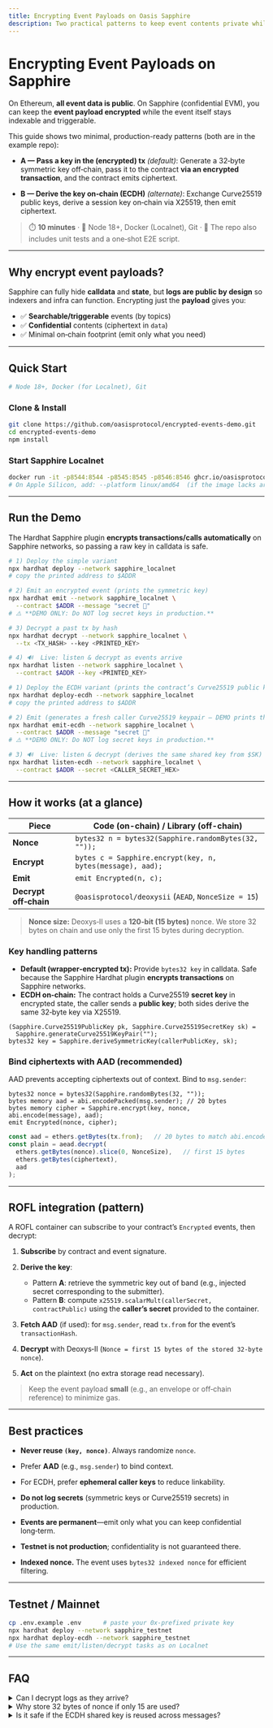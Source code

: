 ```yaml
---
title: Encrypting Event Payloads on Oasis Sapphire
description: Two practical patterns to keep event contents private while preserving on-chain discoverability.
---
```



<!-- markdownlint-disable MD025 MD033 -->

# Encrypting Event Payloads on Sapphire

On Ethereum, **all event data is public**. On Sapphire (confidential EVM), you can keep the **event payload encrypted** while the event itself stays indexable and triggerable.

This guide shows two minimal, production-ready patterns (both are in the example repo):

- **A — Pass a key in the (encrypted) tx** *(default)*:
  Generate a 32‑byte symmetric key off‑chain, pass it to the contract **via an encrypted transaction**, and the contract emits ciphertext.

- **B — Derive the key on‑chain (ECDH)** *(alternate)*:
  Exchange Curve25519 public keys, derive a session key on‑chain via X25519, then emit ciphertext.

> ⏱️ **10 minutes** · 🧰 Node 18+, Docker (Localnet), Git · 🧪 The repo also includes unit tests and a one‑shot E2E script.

---

## Why encrypt event payloads?

Sapphire can fully hide **calldata** and **state**, but **logs are public by design** so indexers and infra can function. Encrypting just the **payload** gives you:

- ✅ **Searchable/triggerable** events (by topics)
- ✅ **Confidential** contents (ciphertext in `data`)
- ✅ Minimal on‑chain footprint (emit only what you need)

---

## Quick Start

```bash title="Prerequisites"
# Node 18+, Docker (for Localnet), Git
```

### Clone & Install

```bash
git clone https://github.com/oasisprotocol/encrypted-events-demo.git
cd encrypted-events-demo
npm install
```

### Start Sapphire Localnet

```bash
docker run -it -p8544:8544 -p8545:8545 -p8546:8546 ghcr.io/oasisprotocol/sapphire-localnet
# On Apple Silicon, add: --platform linux/amd64  (if the image lacks arm64)
```

---

## Run the Demo

<Tabs>
  <TabItem value="a" label="A — Key in the tx (default)" default>

The Hardhat Sapphire plugin **encrypts transactions/calls automatically** on Sapphire networks, so passing a raw key in calldata is safe.

```bash
# 1) Deploy the simple variant
npx hardhat deploy --network sapphire_localnet
# copy the printed address to $ADDR

# 2) Emit an encrypted event (prints the symmetric key)
npx hardhat emit --network sapphire_localnet \
  --contract $ADDR --message "secret 🚀"
# ⚠️ **DEMO ONLY: Do NOT log secret keys in production.**

# 3) Decrypt a past tx by hash
npx hardhat decrypt --network sapphire_localnet \
  --tx <TX_HASH> --key <PRINTED_KEY>

# 4) 🔊  Live: listen & decrypt as events arrive
npx hardhat listen --network sapphire_localnet \
  --contract $ADDR --key <PRINTED_KEY>
```

  </TabItem>
  <TabItem value="b" label="B — On‑chain ECDH (alternate)">

```bash
# 1) Deploy the ECDH variant (prints the contract’s Curve25519 public key)
npx hardhat deploy-ecdh --network sapphire_localnet
# copy the printed address to $ADDR

# 2) Emit (generates a fresh caller Curve25519 keypair — DEMO prints the SECRET)
npx hardhat emit-ecdh --network sapphire_localnet \
  --contract $ADDR --message "secret 🚀"
# ⚠️ **DEMO ONLY: Do NOT log secret keys in production.**

# 3) 🔊  Live: listen & decrypt (derives the same shared key from $SK)
npx hardhat listen-ecdh --network sapphire_localnet \
  --contract $ADDR --secret <CALLER_SECRET_HEX>
```

  </TabItem>
</Tabs>

---

## How it works (at a glance)

| Piece                 | Code (on-chain) / Library (off-chain)                       |
| --------------------- | ----------------------------------------------------------- |
| **Nonce**             | `bytes32 n = bytes32(Sapphire.randomBytes(32, ""));`        |
| **Encrypt**           | `bytes c = Sapphire.encrypt(key, n, bytes(message), aad);` |
| **Emit**              | `emit Encrypted(n, c);`                                     |
| **Decrypt off‑chain** | `@oasisprotocol/deoxysii` (`AEAD`, `NonceSize = 15`)        |

> **Nonce size:** Deoxys‑II uses a **120‑bit (15 bytes)** nonce. We store 32 bytes on chain and use only the first 15 bytes during decryption.

### Key handling patterns

- **Default (wrapper‑encrypted tx):** Provide `bytes32 key` in calldata. Safe because the Sapphire Hardhat plugin **encrypts transactions** on Sapphire networks.
- **ECDH on‑chain:** The contract holds a Curve25519 **secret key** in encrypted state, the caller sends a **public key**; both sides derive the same 32‑byte key via X25519.

```sol title="ECDH-style symmetric key derivation on-chain"
(Sapphire.Curve25519PublicKey pk, Sapphire.Curve25519SecretKey sk) =
  Sapphire.generateCurve25519KeyPair("");
bytes32 key = Sapphire.deriveSymmetricKey(callerPublicKey, sk);
```

### Bind ciphertexts with AAD (recommended)

AAD prevents accepting ciphertexts out of context. Bind to `msg.sender`:

```sol title="Solidity: include AAD"
bytes32 nonce = bytes32(Sapphire.randomBytes(32, ""));
bytes memory aad = abi.encodePacked(msg.sender); // 20 bytes
bytes memory cipher = Sapphire.encrypt(key, nonce, abi.encode(message), aad);
emit Encrypted(nonce, cipher);
```

```ts title="TypeScript: use the same AAD when decrypting"
const aad = ethers.getBytes(tx.from);   // 20 bytes to match abi.encodePacked(address)
const plain = aead.decrypt(
  ethers.getBytes(nonce).slice(0, NonceSize),   // first 15 bytes
  ethers.getBytes(ciphertext),
  aad
);
```

---

## ROFL integration (pattern)

A ROFL container can subscribe to your contract’s `Encrypted` events, then decrypt:

1. **Subscribe** by contract and event signature.
2. **Derive the key**:

   - Pattern **A**: retrieve the symmetric key out of band (e.g., injected secret corresponding to the submitter).
   - Pattern **B**: compute `x25519.scalarMult(callerSecret, contractPublic)` using the **caller’s secret** provided to the container.
3. **Fetch AAD** (if used): for `msg.sender`, read `tx.from` for the event’s `transactionHash`.
4. **Decrypt** with Deoxys‑II (`Nonce = first 15 bytes of the stored 32‑byte nonce`).
5. **Act** on the plaintext (no extra storage read necessary).

> Keep the event payload **small** (e.g., an envelope or off‑chain reference) to minimize gas.

---

## Best practices

- **Never reuse `(key, nonce)`**. Always randomize `nonce`.
- Prefer **AAD** (e.g., `msg.sender`) to bind context.
- For ECDH, prefer **ephemeral caller keys** to reduce linkability.
- **Do not log secrets** (symmetric keys or Curve25519 secrets) in production.
- **Events are permanent**—emit only what you can keep confidential long‑term.
- **Testnet is not production**; confidentiality is not guaranteed there.

- **Indexed nonce.** The event uses `bytes32 indexed nonce` for efficient filtering.

---

## Testnet / Mainnet

```bash
cp .env.example .env      # paste your 0x‑prefixed private key
npx hardhat deploy --network sapphire_testnet
npx hardhat deploy-ecdh --network sapphire_testnet
# Use the same emit/listen/decrypt tasks as on Localnet
```

---

## FAQ

<details>
<summary>Can I decrypt logs as they arrive?</summary>
Yes. Use `npx hardhat listen …` (wrapper) or `npx hardhat listen-ecdh …` (ECDH). For historical scans, you can query past logs and decrypt each event similarly.
</details>

<details>
<summary>Why store 32 bytes of nonce if only 15 are used?</summary>
Deoxys‑II defines a 120‑bit nonce. Generating and storing 32 bytes on-chain reduces bias and gives you room for future derivations, while you still pass only the first 15 bytes to the AEAD.
</details>

<details>
<summary>Is it safe if the ECDH shared key is reused across messages?</summary>
Yes, **as long as each encryption uses a unique nonce**. Still, ephemeral caller keys are recommended; alternatively, derive a per-message key from `(ECDH, nonce)` via a KDF.
</details>
